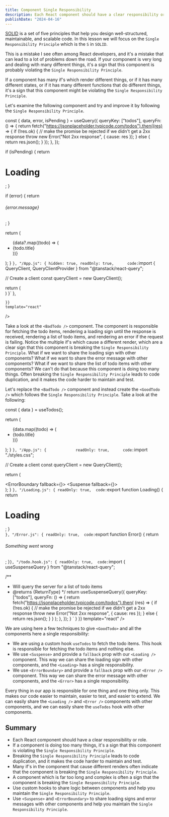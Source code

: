 ```yaml
---
title: Component Single Responsibility
description: Each React component should have a clear responsibility or role
publishDate: "2024-04-16"
---
```


[SOLID](https://simple.wikipedia.org/wiki/SOLID_(object-oriented_design)#:~:text=mnemonic%20acronym%20for%205%20principles,(rules)%20in%20computer%20programming.) is a set of five principles that help you design well-structured, maintainable, and scalable code.
In this lesson we will focus on the `Single Responsibility Principle` which is the `S` in `SOLID`.

This is a mistake I see often among React developers, and it's a mistake that can lead to a lot of problems down the road.
If your component is very long and dealing with many different things, it's a sign that this component is probably violating the `Single Responsibility Principle`.

If a component has many if's which render different things, or if it has many different states, or if it has many different functions that do different things, it's a sign that this component might be violating the `Single Responsibility Principle`. 

Let's examine the following component and try and improve it by following the `Single Responsibility Principle`.

<div className="mt-5">
<Sandpack 
	customSetup={{ 
		dependencies: { 
			"react": "^18.0.0",
    	"react-dom": "^18.0.0",
    	"react-scripts": "^5.0.0",
    	"@tanstack/react-query": "5.29.2"
		}
	}}
	files={{
		"/BadTodo.js": {
			readOnly: true,	
			code: `/**
 * Todo is in charge of:
 *    - send a request to fetch the todo items
 *    - render a loading sign until the response is recieved
 *    - render a list of todo items
 *    - render an error if the request if failing
 *
 * This long list is a sign for breaking the single responsibility rule
 */


  const { data, error, isPending } = useQuery({
    queryKey: ["todos"],
    queryFn: () => {
      return fetch("https://jsonplaceholder.typicode.com/todos").then((res) => {
        if (!res.ok) {
          // make the promise be rejected if we didn't get a 2xx response
          throw new Error("Not 2xx response", { cause: res });
        } else {
          return res.json();
        }
      });
    },
  });

  if (isPending) {
    return <h1>Loading</h1>;
  }

  if (error) {
    return <h6>{error.message}</h6>;
  }

  return (
    <ul>
      {data?.map((todo) => (
        <li key={todo.id}>{todo.title}</li>
      ))}
    </ul>
  );
}
			`
		},
		"/App.js": {
			hidden: true,
			readOnly: true,		
			code: `import { QueryClient, QueryClientProvider } from "@tanstack/react-query";
			
// Create a client
const queryClient = new QueryClient();

  return (
		<QueryClientProvider client={queryClient}>
			<BadTodo />
		</QueryClientProvider>		
  )
}`
		},
		
	}}
	template="react" 
/>
</div>

Take a look at the `<BadTodo />` component. The component is responsible for fetching the todo items, rendering a loading sign until the response is received, rendering a list of todo items, and rendering an error if the request is failing.
Notice the multiple if's which cause a different render, which are a clear sign that this component is breaking the `Single Responsibility Principle`.
What if we want to share the loading sign with other components? What if we want to share the error message with other components? What if we want to share the list of todo items with other components? We can't do that because this component is doing too many things.
Often breaking the `Single Responsibility Principle` leads to code duplication, and it makes the code harder to maintain and test.

Let's replace the `<BadTodo />` component and instead create the `<GoodTodo />` which follows the `Single Responsibility Principle`.
Take a look at the following:

<div className="mt-5">
<Sandpack 
	customSetup={{ 
		dependencies: { 
			"react": "^18.0.0",
    	"react-dom": "^18.0.0",
    	"react-scripts": "^5.0.0",
    	"@tanstack/react-query": "5.29.2",
			"react-error-boundary": "4.0.13"
		}
	}}
	files={{
		"/GoodTodo.js": {
			readOnly: true,	
			code: `import { useTodos } from "./todo.hook.js";

  const { data } = useTodos();

  return (
    <ul>
      {data.map((todo) => (
        <li key={todo.id}>{todo.title}</li>
      ))}
    </ul>
  );
}
`
		},
		"/App.js": {			
			readOnly: true,		
			code: `import "./styles.css";

// Create a client
const queryClient = new QueryClient();

  return (
		<QueryClientProvider client={queryClient}>
			<div className="App">
				<ErrorBoundary fallback={<Error />}>
					<Suspense fallback={<Loading />}>
						<GoodTodo />
					</Suspense>
				</ErrorBoundary>
			</div>
		</QueryClientProvider>
  );
}
`
		},
		"/Loading.js": {
			readOnly: true,	
			code: `export function Loading() {
	return <h1>Loading</h1>;
}					 
					`
		},
		"/Error.js": {
			readOnly: true,	
			code: `export function Error() {
	return <h6>Something went wrong</h6>;
}`
		},
		"/todo.hook.js": {
			readOnly: true,	
			code: `import { useSuspenseQuery } from "@tanstack/react-query";

/**
 * Will query the server for a list of todo items
 * @returns {ReturnType<typeof useSuspenseQuery>}
 */
  return useSuspenseQuery({
    queryKey: ["todos"],
    queryFn: () => {
      return fetch("https://jsonplaceholder.typicode.com/todos").then(
        (res) => {
          if (!res.ok) {
            // make the promise be rejected if we didn't get a 2xx response
            throw new Error("Not 2xx response", { cause: res });
          } else {
            return res.json();
          }
        }
      );
    },
  });
}
`
		}
	}}
	template="react" 
/>
</div>

We are using here a few techniques to give `<GoodTodo>` and all the components here a single responsibility:
- We are using a custom hook `useTodos` to fetch the todo items. This hook is responsible for fetching the todo items and nothing else.
- We use `<Suspense>` and provide a `fallback` prop with our `<Loading />` component. This way we can share the loading sign with other components, and the `<Loading>` has a single responsibility.
- We use `<ErrorBoundary>` and provide a `fallback` prop with our `<Error />` component. This way we can share the error message with other components, and the `<Error>` has a single responsibility.

Every thing in our app is responsible for one thing and one thing only. This makes our code easier to maintain, easier to test, and easier to extend.
We can easily share the `<Loading />` and `<Error />` components with other components, and we can easily share the `useTodos` hook with other components.

## Summary

- Each React component should have a clear responsibility or role.
- If a component is doing too many things, it's a sign that this component is violating the `Single Responsibility Principle`.
- Breaking the `Single Responsibility Principle` leads to code duplication, and it makes the code harder to maintain and test.
- Many if's in the component that cause different renders often indicate that the component is breaking the `Single Responsibility Principle`.
- A component which is far too long and complex is often a sign that the component is breaking the `Single Responsibility Principle`.
- Use custom hooks to share logic between components and help you maintain the `Single Responsibility Principle`.
- Use `<Suspense>` and `<ErrorBoundary>` to share loading signs and error messages with other components and help you maintain the `Single Responsibility Principle`.